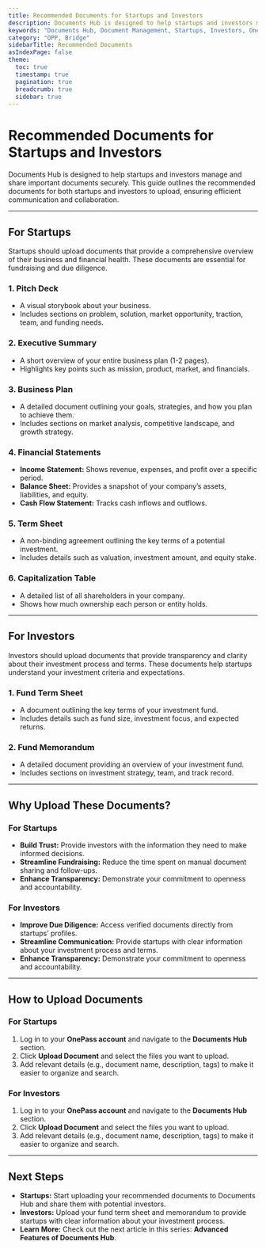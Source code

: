 ```yaml
---
title: Recommended Documents for Startups and Investors
description: Documents Hub is designed to help startups and investors manage and share important documents securely. This guide outlines the recommended documents for both startups and investors to upload, ensuring efficient communication and collaboration.
keywords: "Documents Hub, Document Management, Startups, Investors, OnePass"
category: "OPP, Bridge"
sidebarTitle: Recommended Documents
asIndexPage: false
theme:
  toc: true
  timestamp: true
  pagination: true
  breadcrumb: true
  sidebar: true
---
```



# Recommended Documents for Startups and Investors

Documents Hub is designed to help startups and investors manage and share important documents securely. This guide outlines the recommended documents for both startups and investors to upload, ensuring efficient communication and collaboration.  

---

## For Startups

Startups should upload documents that provide a comprehensive overview of their business and financial health. These documents are essential for fundraising and due diligence.  

### 1. Pitch Deck

- A visual storybook about your business.  
- Includes sections on problem, solution, market opportunity, traction, team, and funding needs.  

### 2. Executive Summary

- A short overview of your entire business plan (1-2 pages).  
- Highlights key points such as mission, product, market, and financials.  

### 3. Business Plan

- A detailed document outlining your goals, strategies, and how you plan to achieve them.  
- Includes sections on market analysis, competitive landscape, and growth strategy.  

### 4. Financial Statements

- **Income Statement:** Shows revenue, expenses, and profit over a specific period.  
- **Balance Sheet:** Provides a snapshot of your company’s assets, liabilities, and equity.  
- **Cash Flow Statement:** Tracks cash inflows and outflows.  

### 5. Term Sheet

- A non-binding agreement outlining the key terms of a potential investment.  
- Includes details such as valuation, investment amount, and equity stake.  

### 6. Capitalization Table

- A detailed list of all shareholders in your company.  
- Shows how much ownership each person or entity holds.  

---

## For Investors

Investors should upload documents that provide transparency and clarity about their investment process and terms. These documents help startups understand your investment criteria and expectations.  

### 1. Fund Term Sheet

- A document outlining the key terms of your investment fund.  
- Includes details such as fund size, investment focus, and expected returns.  

### 2. Fund Memorandum

- A detailed document providing an overview of your investment fund.  
- Includes sections on investment strategy, team, and track record.  

---

## Why Upload These Documents?

### For Startups

- **Build Trust:** Provide investors with the information they need to make informed decisions.  
- **Streamline Fundraising:** Reduce the time spent on manual document sharing and follow-ups.  
- **Enhance Transparency:** Demonstrate your commitment to openness and accountability.  

### For Investors

- **Improve Due Diligence:** Access verified documents directly from startups’ profiles.  
- **Streamline Communication:** Provide startups with clear information about your investment process and terms.  
- **Enhance Transparency:** Demonstrate your commitment to openness and accountability.  

---

## How to Upload Documents

### For Startups

1. Log in to your **OnePass account** and navigate to the **Documents Hub** section.  
2. Click **Upload Document** and select the files you want to upload.  
3. Add relevant details (e.g., document name, description, tags) to make it easier to organize and search.  

### For Investors

1. Log in to your **OnePass account** and navigate to the **Documents Hub** section.  
2. Click **Upload Document** and select the files you want to upload.  
3. Add relevant details (e.g., document name, description, tags) to make it easier to organize and search.  

---

## Next Steps

- **Startups:** Start uploading your recommended documents to Documents Hub and share them with potential investors.  
- **Investors:** Upload your fund term sheet and memorandum to provide startups with clear information about your investment process.  
- **Learn More:** Check out the next article in this series: **Advanced Features of Documents Hub**.  
